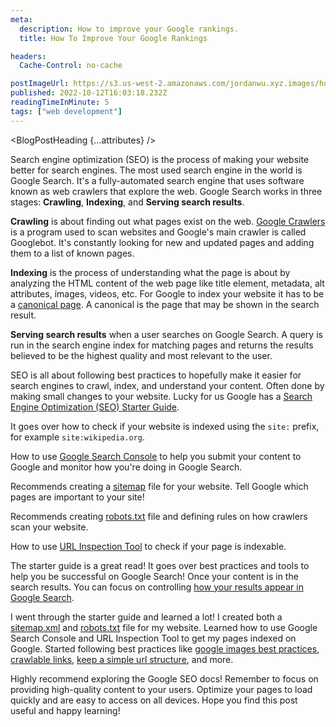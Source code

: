 ```yaml
---
meta:
  description: How to improve your Google rankings.
  title: How To Improve Your Google Rankings

headers:
  Cache-Control: no-cache

postImageUrl: https://s3.us-west-2.amazonaws.com/jordanwu.xyz.images/how-to-improve-your-google-rankings.jpg
published: 2022-10-12T16:03:18.232Z
readingTimeInMinute: 5
tags: ["web development"]
---
```



<BlogPostHeading {...attributes} />

Search engine optimization (SEO) is the process of making your website better for search engines. The most used search engine in the world is Google Search. It's a fully-automated search engine that uses software known as web crawlers that explore the web. Google Search works in three stages: **Crawling**, **Indexing**, and **Serving search results**.

**Crawling** is about finding out what pages exist on the web. [Google Crawlers](https://developers.google.com/search/docs/crawling-indexing/overview-google-crawlers) is a program used to scan websites and Google's main crawler is called Googlebot. It's constantly looking for new and updated pages and adding them to a list of known pages.

**Indexing** is the process of understanding what the page is about by analyzing the HTML content of the web page like title element, metadata, alt attributes, images, videos, etc. For Google to index your website it has to be a [canonical page](https://developers.google.com/search/docs/crawling-indexing/consolidate-duplicate-urls#what-is-a-canonical-url). A canonical is the page that may be shown in the search result.

**Serving search results** when a user searches on Google Search. A query is run in the search engine index for matching pages and returns the results believed to be the highest quality and most relevant to the user.

SEO is all about following best practices to hopefully make it easier for search engines to crawl, index, and understand your content. Often done by making small changes to your website. Lucky for us Google has a [Search Engine Optimization (SEO) Starter Guide](https://developers.google.com/search/docs/fundamentals/seo-starter-guide).

It goes over how to check if your website is indexed using the `site:` prefix, for example `site:wikipedia.org`.

How to use [Google Search Console](https://search.google.com/search-console) to help you submit your content to Google and monitor how you're doing in Google Search.

Recommends creating a [sitemap](https://developers.google.com/search/docs/crawling-indexing/sitemaps/overview) file for your website. Tell Google which pages are important to your site!

Recommends creating [robots.txt](https://developers.google.com/search/docs/crawling-indexing/robots/intro) file and defining rules on how crawlers scan your website.

How to use [URL Inspection Tool](https://support.google.com/webmasters/answer/9012289) to check if your page is indexable.

The starter guide is a great read! It goes over best practices and tools to help you be successful on Google Search! Once your content is in the search results. You can focus on controlling [how your results appear in Google Search](https://developers.google.com/search/docs/appearance).

I went through the starter guide and learned a lot! I created both a [sitemap.xml](https://www.jordanwu.xyz/sitemap.xml) and [robots.txt](https://www.jordanwu.xyz/robots.txt) file for my website. Learned how to use Google Search Console and URL Inspection Tool to get my pages indexed on Google. Started following best practices like [google images best practices](https://developers.google.com/search/docs/appearance/google-images), [crawlable links](https://developers.google.com/search/docs/crawling-indexing/links-crawlable), [keep a simple url structure](https://developers.google.com/search/docs/crawling-indexing/url-structure), and more.

Highly recommend exploring the Google SEO docs! Remember to focus on providing high-quality content to your users. Optimize your pages to load quickly and are easy to access on all devices. Hope you find this post useful and happy learning!
